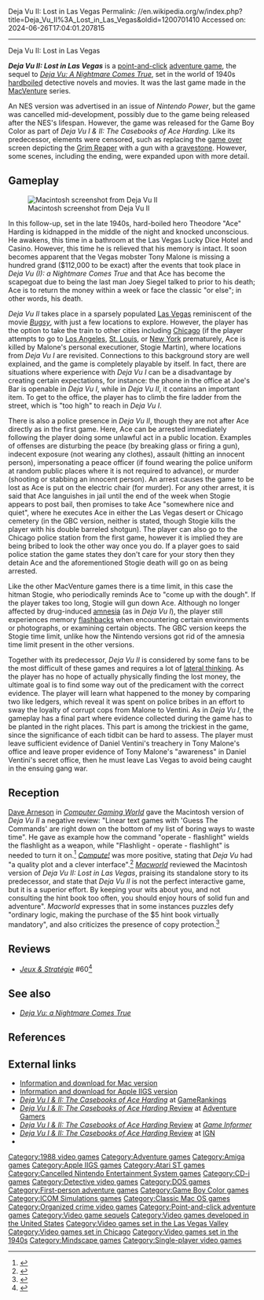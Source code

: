 Deja Vu II: Lost in Las Vegas
Permalink: //en.wikipedia.org/w/index.php?title=Deja_Vu_II%3A_Lost_in_Las_Vegas&oldid=1200701410
Accessed on: 2024-06-26T17:04:01.207815



------
Deja Vu II: Lost in Las Vegas
{{Infobox video game
|title = Deja Vu II: Lost in Las Vegas
|image = Deja Vu 2 cover.png
|caption = Amiga box cover
|developer = [[ICOM Simulations]]
|publisher = [[Mindscape (company)|Mindscape]]
|engine = [[MacVenture]]
|composer = Koji Nishikawa, Masaomi Miura <small>(GBC)</small>
|released = 1988 (Mac)<br />1989 (Amiga, ST, GS)<br />1990 (MS-DOS) <br/> 1999 (GBC)
|genre = [[Adventure game|Adventure]]
|modes = [[Single-player video game|Single-player]]
|platforms = [[Apple IIGS]], [[Macintosh]], [[Atari ST]], [[CD-i]], [[Amiga|Commodore Amiga]], [[Game Boy Color]], [[personal computer|PC]], [[Pocket PC]] 
}}

'''''Deja Vu II: Lost in Las Vegas''''' is a [[point-and-click]] [[adventure game]], the sequel to ''[[Déjà Vu (video game)|Deja Vu: A Nightmare Comes True]]'', set in the world of 1940s [[hardboiled]] detective novels and movies. It was the last game made in the [[MacVenture]] series.

An NES version was advertised in an issue of ''Nintendo Power'', but the game was cancelled mid-development, possibly due to the game being released after the NES's lifespan. However, the game was released for the Game Boy Color as part of ''Deja Vu I & II: The Casebooks of Ace Harding''. Like its predecessor, elements were censored, such as replacing the [[game over]] screen depicting the [[Grim Reaper]] with a gun with a [[gravestone]]. However, some scenes, including the ending, were expanded upon with more detail.

==Gameplay==

[[File:Deja_Vu_II_Macintosh_Screenshot.png|thumb|right|Macintosh screenshot from Deja Vu II]]

In this follow-up, set in the late 1940s, hard-boiled hero Theodore "Ace" Harding is kidnapped in the middle of the night and knocked unconscious. He awakens, this time in a bathroom at the Las Vegas Lucky Dice Hotel and Casino. However, this time he is relieved that his memory is intact. It soon becomes apparent that the Vegas mobster Tony Malone is missing a hundred grand ($112,000 to be exact) after the events that took place in ''Deja Vu (I): a Nightmare Comes True'' and that Ace has become the scapegoat due to being the last man Joey Siegel talked to prior to his death; Ace is to return the money within a week or face the classic "or else"; in other words, his death.

''Deja Vu II'' takes place in a sparsely populated [[Las Vegas, Nevada|Las Vegas]] reminiscent of the movie ''[[Bugsy]]'', with just a few locations to explore. However, the player has the option to take the train to other cities including [[Chicago]] (if the player attempts to go to [[Los Angeles]], [[St. Louis]], or [[New York City|New York]] prematurely, Ace is killed by Malone's personal executioner, Stogie Martin), where locations from ''Deja Vu I'' are revisited. Connections to this background story are well explained, and the game is completely playable by itself. In fact, there are situations where experience with ''Deja Vu I'' can be a disadvantage by creating certain expectations, for instance: the phone in the office at Joe's Bar is {{em|not}} openable in ''Deja Vu I'', while in ''Deja Vu II'', it contains an important item. To get to the office, the player has to climb the fire ladder from the street, which is "too high" to reach in ''Deja Vu I''.

There is also a police presence in ''Deja Vu II'', though they are not after Ace directly as in the first game. Here, Ace can be arrested immediately following the player doing some unlawful act in a public location. Examples of offenses are disturbing the peace (by breaking glass or firing a gun), indecent exposure (not wearing any clothes), assault (hitting an innocent person), impersonating a peace officer (if found wearing the police uniform at random public places where it is not required to advance), or murder (shooting or stabbing an innocent person). An arrest causes the game to be lost as  Ace is put on the electric chair (for murder). For any other arrest, it is said that Ace languishes in jail until the end of the week when Stogie appears to post bail, then promises to take Ace "somewhere nice and quiet", where he executes Ace in either the Las Vegas desert or Chicago cemetery (in the GBC version, neither is stated, though Stogie kills the player with his double barreled shotgun). The player can also go to the Chicago police station from the first game, however it is implied they are being bribed to look the other way once you do. If a player goes to said police station the game states they don't care for your story then they detain Ace and the aforementioned Stogie death will go on as being arrested.

Like the other MacVenture games there is a time limit, in this case the hitman Stogie, who periodically reminds Ace to "come up with the dough". If the player takes too long, Stogie will gun down Ace. Although no longer affected by drug-induced [[amnesia]] (as in ''Deja Vu I''), the player still experiences memory [[Flashback (psychological phenomenon)|flashbacks]] when encountering certain environments or photographs, or examining certain objects. The GBC version keeps the Stogie time limit, unlike how the Nintendo versions got rid of the amnesia time limit present in the other versions.

Together with its predecessor, ''Deja Vu II'' is considered by some fans to be the most difficult of these games and requires a lot of [[lateral thinking]]. As the player has no hope of actually physically finding the lost money, the ultimate goal is to find some way out of the predicament with the correct evidence. The player will learn what happened to the money by comparing two like ledgers, which reveal it was spent on police bribes in an effort to sway the loyalty of corrupt cops from Malone to Ventini. As in ''Deja Vu I'', the gameplay has a final part where evidence collected during the game has to be planted in the right places. This part is among the trickiest in the game, since the significance of each tidbit can be hard to assess. The player must leave sufficient evidence of Daniel Ventini's treachery in Tony Malone's office and leave proper evidence of Tony Malone's "awareness" in Daniel Ventini's secret office, then he must leave Las Vegas to avoid being caught in the ensuing gang war.

==Reception==
[[Dave Arneson]] in ''[[Computer Gaming World]]'' gave the Macintosh version of ''Deja Vu II'' a negative review: "Linear text games with 'Guess The Commands' are right down on the bottom of my list of boring ways to waste time". He gave as example how the command "operate - flashlight" wields the flashlight as a weapon, while "Flashlight - operate - flashlight" is needed to turn it on.<ref name = "CGW">{{citation | date = May 1989 | last = Arneson | first = Dave | authorlink = Dave Arneson | magazine = [[Computer Gaming World]] | title = Seems Like Old Times  | pages = 36, 50 |issue=59}}</ref> ''[[Compute!]]'' was more positive, stating that ''Deja Vu'' had "a quality plot and a clever interface".<ref name="aycock198909">{{cite news | url=https://archive.org/stream/1989-09-compute-magazine/Compute_Issue_112_1989_Sep#page/n81/mode/2up | title=You Again? | work=Compute! | date=September 1989 | accessdate=11 November 2013 | author=Aycock, Heidi E. H. | pages=80}}</ref> ''[[Macworld]]'' reviewed the Macintosh version of ''Deja Vu II: Lost in Las Vegas'', praising its standalone story to its predecessor, and state that ''Deja Vu II'' is not the perfect interactive game, but it is a superior effort. By keeping your wits about you, and not consulting the hint book too often, you should enjoy hours of solid fun and adventure". ''Macworld'' expresses that in some instances puzzles defy "ordinary logic, making the purchase of the $5 hint book virtually mandatory", and also criticizes the presence of copy protection.<ref>{{cite magazine|last = Buderi|first = Bob|title = Deja Vu II: Lost in Las Vegas 1.0 Review|date = November 1989|url = https://archive.org/details/MacWorld_8911_November_1989|magazine = Macworld|publisher = Mac Publishing|page = [https://archive.org/details/MacWorld_8911_November_1989/page/n272 253]}}</ref>

==Reviews==
*''[[:fr:Jeux et Stratégie|Jeux & Stratégie]]'' #60<ref>{{cite web | url=https://archive.org/details/jeux-et-strategie-60/page/80/mode/2up | title=Jeux & stratégie 60 | date=July 1989 }}</ref>

==See also==
*''[[Deja Vu: a Nightmare Comes True]]''

==References==
{{Reflist}}

==External links==
*[http://www.grenier-du-mac.net/fiches/Jeux/dejaVu2.html Information and download for Mac version]
*[http://www.whatisthe2gs.apple2.org.za/the_fairway/game_pages/deja_vu2.html Information and download for Apple IIGS version] {{Webarchive|url=https://web.archive.org/web/20050925015647/http://www.whatisthe2gs.apple2.org.za/the_fairway/game_pages/deja_vu2.html |date=2005-09-25 }}
*[http://www.gamerankings.com/gbc/575862-deja-vu-i-and-ii/index.html ''Deja Vu I & II: The Casebooks of Ace Harding''] at [[GameRankings]]
*[http://www.adventuregamers.com/articles/view/17905 ''Deja Vu I & II: The Casebooks of Ace Harding'' Review] at [[Adventure Gamers]]
*[https://web.archive.org/web/20001007130311/http://gameinformer.com/reviews/review_detail.cfm?ITEM_ID=3237 ''Deja Vu I & II: The Casebooks of Ace Harding'' Review] at ''[[Game Informer]]''
*[http://www.ign.com/articles/2000/06/14/deja-vu-deja-vu-ii-the-casebooks-of-ace-harding ''Deja Vu I & II: The Casebooks of Ace Harding'' Review] at [[IGN]]
*{{mobygames|/7743}}

{{MacVentures}}

[[Category:1988 video games]]
[[Category:Adventure games]]
[[Category:Amiga games]]
[[Category:Apple IIGS games]]
[[Category:Atari ST games]]
[[Category:Cancelled Nintendo Entertainment System games]]
[[Category:CD-i games]]
[[Category:Detective video games]]
[[Category:DOS games]]
[[Category:First-person adventure games]]
[[Category:Game Boy Color games]]
[[Category:ICOM Simulations games]]
[[Category:Classic Mac OS games]]
[[Category:Organized crime video games]]
[[Category:Point-and-click adventure games]]
[[Category:Video game sequels]]
[[Category:Video games developed in the United States]]
[[Category:Video games set in the Las Vegas Valley]]
[[Category:Video games set in Chicago]]
[[Category:Video games set in the 1940s]]
[[Category:Mindscape games]]
[[Category:Single-player video games]]